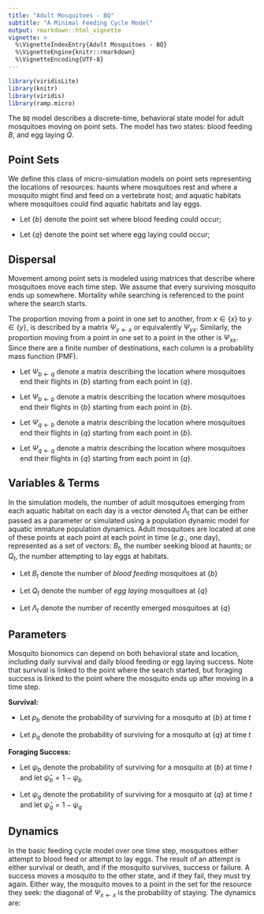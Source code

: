 ```yaml
---
title: "Adult Mosquitoes - BQ"
subtitle: "A Minimal Feeding Cycle Model"
output: rmarkdown::html_vignette
vignette: >
  %\VignetteIndexEntry{Adult Mosquitoes - BQ}
  %\VignetteEngine{knitr::rmarkdown}
  %\VignetteEncoding{UTF-8}
---
```


```r
library(viridisLite)
library(knitr)
library(viridis)
library(ramp.micro)
```

The `BQ` model describes a discrete-time, behavioral state model for adult mosquitoes moving on point sets. The model has two states: blood feeding $B,$ and egg laying $Q.$

## Point Sets

We define this class of micro-simulation models on point sets representing the locations of resources: haunts where mosquitoes rest and where a mosquito might find and feed on a vertebrate host; and aquatic habitats where mosquitoes could find aquatic habitats and lay eggs. 

+ Let $\left\{ b \right\}$ denote the point set where blood feeding could occur;

+ Let $\left\{ q \right\}$ denote the point set where egg laying could occur;

## Dispersal 

Movement among point sets is modeled using matrices that describe where mosquitoes move each time step. We assume that every surviving mosquito ends up somewhere. Mortality while searching is referenced to the point where the search starts. 

The proportion moving from a point in one set to another, from $x\in \left\{ x \right\}$ to $y \in \left\{ y \right\}$, is described by a matrix $\Psi_{y\leftarrow x}$ or equivalently $\Psi_{yx}$. Similarly, the proportion moving from a point in one set to a point in the other is $\Psi_{xx}$. Since there are a finite number of destinations, each column is a probability mass function (PMF). 

+ Let $\Psi_{b \leftarrow q}$ denote a matrix describing the location where mosquitoes end their flights in $\left\{ b \right\}$ starting from each point in $\left\{ q \right\}$.

+ Let $\Psi_{b \leftarrow b}$ denote a matrix describing the location where mosquitoes end their flights in $\left\{ b \right\}$ starting from each point in $\left\{ b \right\}$.

+ Let $\Psi_{q \leftarrow b}$ denote a matrix describing the location where mosquitoes end their flights in $\left\{ q \right\}$ starting from each point in $\left\{ b \right\}$.

+ Let $\Psi_{q \leftarrow q}$ denote a matrix describing the location where mosquitoes end their flights in $\left\{ q \right\}$ starting from each point in $\left\{ q \right\}$.


## Variables & Terms

In the simulation models, the number of adult mosquitoes emerging from each aquatic habitat on each day is a vector denoted $\Lambda_t$ that can be either passed as a parameter or simulated using a population dynamic model for aquatic immature population dynamics. Adult mosquitoes are located at one of these points at each point at each point in time (*e.g.*, one day), represented as a set of vectors: $B_t$, the number seeking blood at haunts; or $Q_t$, the number attempting to lay eggs at habitats. 

+ Let $B_t$ denote the number of *blood feeding* mosquitoes at $\left\{ b \right\}$

+ Let $Q_t$ denote the number of *egg laying* mosquitoes at $\left\{ q \right\}$

+ Let $\Lambda_t$ denote the number of recently emerged mosquitoes at $\left\{ q \right\}$

## Parameters 

Mosquito bionomics can depend on both behavioral state and location, including daily survival and daily blood feeding or egg laying success. Note that survival is linked to the point where the search started, but foraging success is linked to the point where the mosquito ends up after moving in a time step.  

**Survival:**

+ Let $p_b$ denote the probability of surviving for a mosquito at $\left\{ b \right\}$ at time $t$

+ Let $p_q$ denote the probability of surviving for a mosquito at $\left\{ q \right\}$ at time $t$

**Foraging Success:**

+ Let $\psi_b$ denote the probability of surviving for a mosquito at $\left\{ b \right\}$ at time $t$ and let  $\hat \psi_b = 1-\psi_b$

+ Let $\psi_q$ denote the probability of surviving for a mosquito at $\left\{ q \right\}$ at time $t$ and let $\hat \psi_q = 1-\psi_q$




## Dynamics

In the basic feeding cycle model over one time step, mosquitoes either attempt to blood feed or attempt to lay eggs. The result of an attempt is either survival or death, and if the mosquito survives, success or failure. A success moves a mosquito to the other state, and if they fail, they must try again. Either way, the mosquito moves to a point in the set for the resource they seek: the diagonal of $\Psi_{x\leftarrow x}$ is the probability of staying. The dynamics are:

\begin{equation}
\left[
\begin{array}{cc}
B_t  \\   
Q_t  \\ 
\end{array}
\right]
= 
\left[
\begin{array}{c}
\Psi_{b q} p_q \Lambda_{t-1}  \\   
0 \\
\end{array}
\right] + 
\left[
\begin{array}{ccc}
  \Psi_{b  b} \cdot \mbox{diag}\left(\hat \psi_b\right) &   \Psi_{b  q} \cdot \mbox{diag}\left(\psi_q\right)\\
  \Psi_{q  b} \cdot \mbox{diag}\left(\psi_b \right)&  \Psi_{q  q} \cdot \mbox{diag}\left(\hat \psi_q \right) \\ 
\end{array}
\right]  
\left[
\begin{array}{cc}
p_b B_{t-1} \\   
p_q Q_{t-1} \\   
\end{array}
\right]
\label{eq_BQ}
\end{equation}


